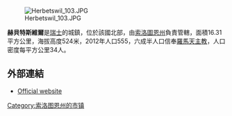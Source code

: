 [[Image:Herbetswil_103.JPG|right]]

'''赫貝特斯維爾'''是[[瑞士|瑞士]]的城鎮，位於該國北部，由[[索洛圖恩州|索洛圖恩州]]負責管轄，面積16.31平方公里，海拔高度524米，2012年人口555，六成半人口信奉[[羅馬天主教|羅馬天主教]]，人口密度每平方公里34人。

==外部連結==
* [http://www.herbetswil.ch Official website] {{Wayback|url=http://www.herbetswil.ch/ |date=20181021203026 }}

{{Switzerland-geo-stub}}
[[Category:索洛图恩州的市镇|Category:索洛图恩州的市镇]]